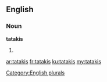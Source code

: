 ==English==

===Noun===
'''tatakis'''

# {{plural of|[[tataki]]}}

[[Category:English plurals]]

[[ar:tatakis]]
[[fr:tatakis]]
[[ku:tatakis]]
[[my:tatakis]]